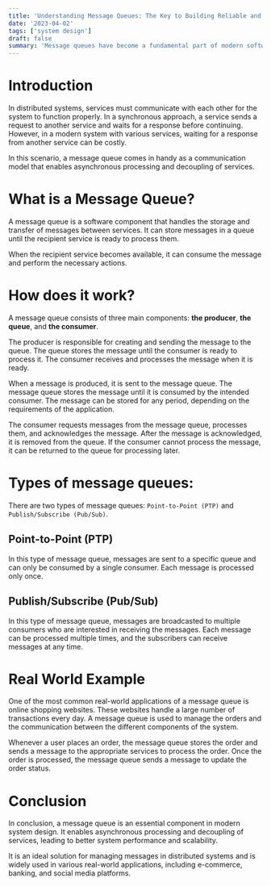 ```yaml
---
title: 'Understanding Message Queues: The Key to Building Reliable and Scalable Systems'
date: '2023-04-02'
tags: ['system design']
draft: false
summary: 'Message queues have become a fundamental part of modern software systems, allowing developers to build distributed, reliable, and scalable applications. In this article, we will explore the concept of message queues, their architecture, and their use cases in both technical and layman terms. Whether you are building a simple application or a complex system, understanding message queues is essential to designing a robust and efficient solution.'
---
```


# Introduction

In distributed systems, services must communicate with each other for the system to function properly. In a synchronous approach, a service sends a request to another service and waits for a response before continuing. However, in a modern system with various services, waiting for a response from another service can be costly.

In this scenario, a message queue comes in handy as a communication model that enables asynchronous processing and decoupling of services.

# What is a Message Queue?

A message queue is a software component that handles the storage and transfer of messages between services. It can store messages in a queue until the recipient service is ready to process them.

When the recipient service becomes available, it can consume the message and perform the necessary actions.

# How does it work?

A message queue consists of three main components: **the producer**, **the queue**, and **the consumer**.

The producer is responsible for creating and sending the message to the queue. The queue stores the message until the consumer is ready to process it. The consumer receives and processes the message when it is ready.

When a message is produced, it is sent to the message queue. The message queue stores the message until it is consumed by the intended consumer. The message can be stored for any period, depending on the requirements of the application.

The consumer requests messages from the message queue, processes them, and acknowledges the message. After the message is acknowledged, it is removed from the queue. If the consumer cannot process the message, it can be returned to the queue for processing later.

# Types of message queues:

There are two types of message queues: `Point-to-Point (PTP)` and `Publish/Subscribe (Pub/Sub)`.

## Point-to-Point (PTP)

In this type of message queue, messages are sent to a specific queue and can only be consumed by a single consumer. Each message is processed only once.

## Publish/Subscribe (Pub/Sub)

In this type of message queue, messages are broadcasted to multiple consumers who are interested in receiving the messages. Each message can be processed multiple times, and the subscribers can receive messages at any time.

# Real World Example

One of the most common real-world applications of a message queue is online shopping websites. These websites handle a large number of transactions every day. A message queue is used to manage the orders and the communication between the different components of the system.

Whenever a user places an order, the message queue stores the order and sends a message to the appropriate services to process the order. Once the order is processed, the message queue sends a message to update the order status.

# Conclusion

In conclusion, a message queue is an essential component in modern system design. It enables asynchronous processing and decoupling of services, leading to better system performance and scalability.

It is an ideal solution for managing messages in distributed systems and is widely used in various real-world applications, including e-commerce, banking, and social media platforms.
